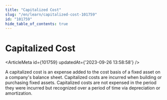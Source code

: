 ```yaml
---
title: "Capitalized Cost"
slug: "/en/learn/capitalized-cost-101759"
id: "101759"
hide_table_of_contents: true
---
```



# Capitalized Cost

<ArticleMeta id={101759} updatedAt={'2023-09-26 13:58:58'} />
<div className='border-solid border-b border-t-0 my-4 border-[var(--ifm-color-gray-300)]' />

A capitalized cost is an expense added to the cost basis of a fixed asset on a company's balance sheet. Capitalized costs are incurred when building or purchasing fixed assets. Capitalized costs are not expensed in the period they were incurred but recognized over a period of time via depreciation or amortization.
